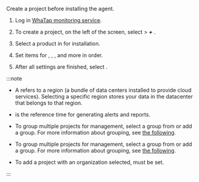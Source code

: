 Create a project before installing the agent.

1. Log in [WhaTap monitoring service](https://service.whatap.io).

2. To create a project, on the left of the screen, select <Cmdname sid="BTN07332" className="uitext" /> > **_+_** <Cmdname sid='BTN06696' className='uitext'/>.

3. Select a product in <Cmdname sid="TTL07073" className="uitext" /> for installation.

4. Set items for <Cmdname sid="project_name" className="uitext" />, <Cmdname sid="data_server_region" className="uitext" />, <Cmdname sid="project_time_zone" className="uitext" />, and more in order.

   <Xclude product='amazon-cloudwatch,amazon-ecs,azure,ncloud,oracle-cloud'>
   <ImgLang img='create-project-v2.png' desc=''/>
   </Xclude>

   <InDoc product='amazon-cloudwatch,amazon-ecs,azure,ncloud,oracle-cloud'>
   <ImgLang img='create-project-v2-cloud.png' desc=''/>
   </InDoc>

5. After all settings are finished, select <Cmdname sid="creating_a_project" className="uitext" />.

:::note

- A <Cmdname sid="data_server_region" className="uitext" /> refers to a region (a bundle of data centers installed to provide cloud services). Selecting a specific region stores your data in the datacenter that belongs to that region.

- <Cmdname sid="project_time_zone" className="uitext" /> is the reference time for generating alerts and reports.

<InDoc product='quick-guide'>

- To group multiple projects for management, select a group from <Cmdname sid="project_groups" className="uitext" /> or add a group. For more information about grouping, see [the following](project/group).

</InDoc>

<Xclude product='quick-guide'>

- To group multiple projects for management, select a group from <Cmdname sid="project_groups" className="uitext" /> or add a group. For more information about grouping, see [the following](../project/group).

</Xclude>

- To add a project with an organization selected, <Cmdname sid="group_of_organization" className="uitext" /> must be set.

:::
